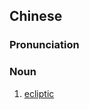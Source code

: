 {{also|黄道}}
==Chinese==
{{zh-forms|s=黄道}}

===Pronunciation===
{{zh-pron
|m=huángdào
|c=wong4 dou6
|cat=n
}}

===Noun===
{{zh-noun}}

# {{lb|zh|astronomy}} [[ecliptic]]